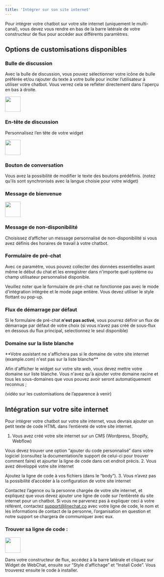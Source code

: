 ```yaml
---
title: 'Intégrer sur son site internet'
---
```

<Info>Pour intégrer votre chatbot sur votre site internet (uniquement le multi-canal), vous devez vous rendre en bas de la barre latérale de votre constructeur de flux pour accéder aux différents paramètres.</Info>

## Options de customisations disponibles

### Bulle de discussion

Avec la bulle de discussion, vous pouvez sélectionner votre icône de bulle préférée et/ou rajouter du texte à votre bulle pour inciter l’utilisateur à utiliser votre chatbot. Vous verrez cela se refléter directement dans l'aperçu en bas à droite.

<img height="50" src="https://clickway.fr/wp-content/uploads/2024/03/Untitled-2.png" />

### En-tête de discussion

Personnalisez l’en tête de votre widget

<img height="50" src="https://clickway.fr/wp-content/uploads/2024/03/Untitled-3.png" />

### Bouton de conversation

Vous avez la possibilité de modifier le texte des boutons prédéfinis. (notez qu’ils sont synchronisés avec la langue choisie pour votre widget)

### Message de bienvenue

<img height="50" src="https://clickway.fr/wp-content/uploads/2024/03/Untitled-4.png" />

### Message de non-disponibilité

Choisissez d’afficher un message personnalisé de non-disponibilité si vous avez définis des horaires de travail à votre chatbot.

### Formulaire de pré-chat

Avec ce paramètre, vous pouvez collecter des données essentielles avant même le début du chat et les enregistrer dans n'importe quel système ou champ utilisateur personnalisé disponible.

Veuillez noter que le formulaire de pré-chat ne fonctionne pas avec le mode d'intégration intégrée et le mode page entière. Vous devez utiliser le style flottant ou pop-up.

### Flux de démarrage par défaut

Si le formulaire de pré-chat **n'est pas activé**, vous pourrez définir un flux de démarrage par défaut de votre choix (si vous n’avez pas créé de sous-flux en dessous du flux principal, selectionnez le seul disponible)

### Domaine sur la liste blanche

<Warning>
**Votre assistant ne s'affichera pas si le domaine de votre site internet (example.com) n'est pas sur la liste blanche**
</Warning>

Afin d'afficher le widget sur votre site web, vous devez mettre votre domaine sur liste blanche. Vous n'avez qu'à ajouter votre domaine racine et tous les sous-domaines que vous pouvez avoir seront automatiquement reconnus ;

(vidéo sur les customisations de l’apparence à venir)

## Intégration sur votre site internet

Pour intégrer votre chatbot sur votre site internet, vous devrais ajouter un petit texte de code HTML dans l’entièreté de votre site internet.

1. Vous avez créé votre site internet sur un CMS (Wordpress, Shopify, Webflow)

Vous devez trouver une option “ajouter du code personnalisé” dans votre logiciel (consultez la documentation/le support de celui-ci pour trouver comment faire) et ajourter la ligne de code dans cet endroit précis.
2. Vous avez développé votre site internet

Ajoutez la ligne de code à vos fichiers (dans le “body”).
3. Vous n’avez pas la possibilité d’accéder à la configuration de votre site internet

Contactez l’agence ou la personne chargée de votre site internet, et expliquez que vous devez ajouter une ligne de code sur l’entièreté du site internet pour un chatbot. Si vous ne parvenez pas à expliquer ceci à votre référent, contactez support@linechat.co avec votre ligne de code, le nom et les informations de contact de la personne, l’organisation en question et notre support se chargera de communiquer avec eux.

### Trouver sa ligne de code :

<img height="50" src="https://clickway.fr/wp-content/uploads/2024/03/Untitled-5.png" />

Dans votre constructeur de flux, accédez à la barre latérale et cliquez sur Widget de WebChat, ensuite sur “Style d'affichage” et “Install Code”. Vous trouverez ensuite le code à installer.